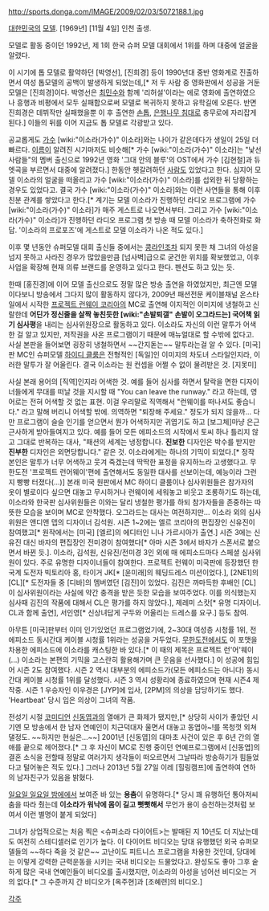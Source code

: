 http://sports.donga.com/IMAGE/2009/02/03/5072188.1.jpg

[[대한민국]]의 [[모델]]. [1969년] [11월 4일] 인천 출생.

모델로 활동 중이던 1992년, 제 1회 한국 슈퍼 모델 대회에서 1위를 하며 대중에 얼굴을 알렸다.

이 시기에 톱 모델로 활약하던 [박영선], [진희경] 등이 1990년대 중반 영화계로 진출하면서 여성 톱모델의 공백이 발생하게 되었는데,[* 저 두 사람 중 영화판에서 성공을 거둔 모델은 [진희경]이다. 박영선은 [[최민수]]와 함께 '리허설'이라는 에로 영화에 출연하였으나 흥행과 비평에서 모두 실패함으로써 모델로 복귀하지 못하고 유학길에 오른다. 반면 진희경은 데뷔작만 실패했을뿐 이 후 출연한 [[손톱]], [[은행나무 침대]]로 충무로에 자리잡게 된다.] 이들의 뒤를 이어 지금도 톱 모델로 각광받고 있다.

공교롭게도 [[가수]] [wiki:"이소라(가수)" 이소라]와는 나이가 같은데다가 생일이 25일 더 빠르다. [[이름]]이 알려진 시기마저도 비슷해[* 가수 [wiki:"이소라(가수)" 이소라]는 "낯선 사람들"의 멤버 출신으로 1992년 영화 '그대 안의 블루'의 OST에서 가수 [김현철]과 듀엣곡을 부르면서 대중에 알려졌다.] 한동안 헷갈려하던 [[사람]]도 있었다고 한다. 심지어 모델 이소라의 얼굴을 떠올리고 가수 [wiki:"이소라(가수)" 이소라]를 섭외한 뒤 당황하는 경우도 있었다고. 결국 가수 [wiki:"이소라(가수)" 이소라]와는 이런 사연들을 통해 이후 친분 관계를 쌓았다고 한다.[* 계기는 모델 이소라가 진행하던 라디오 프로그램에 가수 [wiki:"이소라(가수)" 이소라]가 매주 게스트로 나오면서부터. 그리고 가수 [wiki:"이소라(가수)" 이소라]가 진행하던 라디오 프로그램 첫 방송 때 모델 이소라가 축하전화로 화답. '이소라의 프로포즈'에 게스트로 모델 이소라가 나온 적도 있다.]

이후 몇 년동안 슈퍼모델 대회 출신들 중에서는 [[콩라인]]조차 되지 못한 채 그녀의 아성을 넘지 못하고 사라진 경우가 많았을만큼 [넘사벽]급으로 굳건한 위치를 확보했었고, 이후 사업을 확장해 현재 의류 브랜드를 운영하고 있다고 한다. 펜션도 하고 있는 듯.

한때 [홍진경]에 이어 모델 출신으로도 정말 많은 방송 출연을 하였었지만, 최근엔 모델이다보니 방송에서 그다지 많이 활동하지 않다가, 2009년 패션전문 케이블채널 온스타일에서 시작한 [[프로젝트 런웨이 코리아]]의 MC로 출연해 이지적인 이미지에 냉철하고 신랄한데 '''어딘가 정신줄을 살짝 놓친듯한 [wiki:"손발퇴갤" 손발이 오그라드는] 국어책 읽기 심사평'''을 내리는 심사위원장으로 활동하고 있다. 이소라도 자신의 이런 말투가 어색한 걸 알고 있지만, 저작권을 사온 프로그램이기 때문에 매뉴얼대로 할 수밖에 없다고. 사실 본판을 들어보면 굉장히 냉철하면서 ~~간지돋는~~ 말투라는걸 알 수 있다. [미국]판 MC인 슈퍼모델 [[하이디 클룸]]은 전형적인 [독일]인 이미지의 차도녀 스타일인지라, 이러한 말투가 잘 어울린다. 결국 이소라는 원 컨셉을 어쩔 수 없이 물려받은 것. [지못미]

사실 본래 용어의 [직역]인지라 어색한 것. 예를 들어 심사를 하면서 탈락을 면한 디자이너들에게 무대를 떠날 것을 지시할 때 "You can leave the runway." 라고 하는데, 영어로는 전혀 어색할 것 없는 표현. 이걸 우리말로 직역해서 "런웨이를 떠나셔도 좋습니다." 라고 말해 버리니 어색할 밖에. 의역하면 "퇴장해 주세요." 정도가 되지 않을까... 다만 프로그램이 슬슬 인기를 얻으면서 뭔가 어색하지만 귀엽기도 하고 [보그체]마냥 은근 근사하게 받아들여지고 있다. 예를 들어 모든 에피소드의 시작에서 토씨 하나 틀리지 않고 그대로 반복하는 대사, "패션의 세계는 냉정합니다. '''진보한''' 디자인은 박수를 받지만 '''진부한''' 디자인은 외면당합니다." 같은 것. 이소라에게는 하나의 기믹이 되었다.[* 정작 본인은 말투가 너무 어색하고 웃겨 죽겠는데 딱딱한 표정을 유지하느라 고생했다고. 무한도전 '프로젝트 런어웨이'편에 출연해서도 동일한 대사를 선보이는데, 예능이라 그런지 빵빵 터졌다(...)] 본래 미국 원판에서 MC 하이디 클룸이나 심사위원들은 참가자의 옷이 별로이다 싶으면 대놓고 무시하거나 런웨이에 세워놓고 비웃고 조롱하기도 하는데, 이소라와 한국판 심사위원들은 이와는 달리 냉철한 평가를 하되 참가자들을 존중하는 따뜻한 모습을 보이며 MC로 안착했다. 오그라드는 대사는 여전하지만... 이소라 외의 심사위원은 앤디앤 뎁의 디자이너 김석원. 시즌 1~2에는 엘르 코리아의 편집장인 신유진이 참여했고[* 원작에서는 [미국] [엘르]의 에디터인 니나 가르시아가 출연.] 시즌 3에는 신유진 대신 바자의 편집장인 전미경이 참여했다[* 아마 시즌 3에서 바자가 스폰서로 붙으면서 바뀐 듯.]. 이소라, 김석원, 신유진/전미경 3인 외에 매 에피소드마다 스페셜 심사위원이 있다. 주로 유명한 디자이너들이 참여한다. 프로젝트 런웨이 미국판에 등장했던 한국계 도전자 빅토리아 홍, 타이거 JK[* [윤미래]의 웨딩드레스 미션이었다.], [2NE1]의 [CL][* 도전자들 중 [디바]의 멤버였던 [김진]이 있었다. 김진은 까마득한 후배인 [CL]이 심사위원이라는 사실에 약간 충격을 받은 듯한 모습을 보여주었다. 이를 의식했는지 심사때 김진의 작품에 대해서 CL은 평가를 하지 않았다.], 제레미 스캇[* 유명 디자이너. CL과 함께 출연], 서인영[* 신상녀답게 구두와 어울리는 드레스를 요구.] 등도 참여.

아무튼 [미국]판부터 이미 인기있었던 프로그램었기에, 2~30대 여성층 시청률 1위, 전 에피소드 동시간대 케이블 시청률 1위라는 성공을 거두었다. [[무한도전]]에서도 이 포맷을 차용한 에피소드에 이소라를 캐스팅한 바 있다.[* 이 때의 제목은 프로젝트 런'어'웨이(...) 이소라는 본편의 기믹을 고스란히 활용해가며 큰 웃음을 선사했다.] 이 성공에 힘입어 시즌 2도 참여했다. 시즌 2 역시 대부분의 에피소드가(모든 에피소드는 아니다) 동시간대 케이블 시청률 1위를 달성했다. 시즌 3 역시 성황리에 종료하였으며 현재 시즌4 제작중. 시즌 1 우승자인 이우경은 [JYP]에 입사, [2PM]의 의상을 담당하기도 했다. 'Heartbeat' 당시 입은 의상이 그녀의 작품.

전성기 시절 [[코미디언]] [[신동엽]]과의 열애가 큰 화제가 됐지만,[* 상당히 사이가 좋았던 시기엔 모 방송에서 한 남자 연예인이 치근덕대자 울면서 대놓고 동엽아~!를 목청껏 외쳐댈정도. ~~하지만 현실은...~~] 2001년 [신동엽]의 대마초 사건이 있은 후 6년 간의 열애를 끝으로 헤어졌다.[* 그 후 자신이 MC로 진행 중이던 연예프로그램에서 [신동엽]의 결혼 소식을 전할때 정말로 여러가지 생각들이 떠오르면서 그날따라 방송하기가 힘들었다고 털어놓은 적도 있다.] 그러나 2013년 5월 27일 이레 [힐링캠프]에 출연하여 연하의 남자친구가 있음을 밝혔다.

[[일요일 일요일 밤에]]에서 보여준 바 있는 '''용춤'''이 유명하다.[* 당시 꽤 유행하던 통아저씨춤을 따라 췄는데 '''이소라가 워낙에 몸이 길고 뻣뻣해서''' 무언가 용이 승천하는것처럼 보여서 이런 별명이 붙게 되었다]

그녀가 상업적으로는 처음 찍은 <슈퍼소라 다이어트>는 발매된 지 10년도 더 지났는데도 여전히 스테디셀러로 인기가 높다. 이 다이어트 비디오는 당대 유행했던 외국 슈퍼모델들의 ~~하다 죽을 것 같은~~ 고난이도 피트니스 프로그램을 차용한 것인데, 당대에는 이렇게 강력한 근력운동을 시키는 국내 비디오는 드물었다고. 완성도도 좋아 그후 숱하게 많은 국내 연예인들이 비디오를 출시했지만, 이소라의 아성을 넘어선 비디오는 거의 없다.[* 그 수준까지 간 비디오가 [옥주현]과 [조혜련]의 비디오.]

[[각주]]
